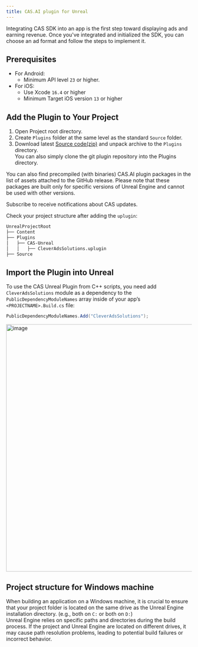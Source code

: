 ```yaml
---
title: CAS.AI plugin for Unreal
---
```


Integrating CAS SDK into an app is the first step toward displaying ads and earning revenue. 
Once you've integrated and initialized the SDK, you can choose an ad format and follow the steps to implement it.

## Prerequisites
- For Android:
  - Minimum API level `23` or higher. 
- For iOS:
  - Use Xcode `16.4` or higher
  - Minimum Target iOS version `13` or higher


## Add the Plugin to Your Project
1. Open Project root directory.
2. Create `Plugins` folder at the same level as the standard `Source` folder.
3. Download latest [Source code(zip)](https://github.com/cleveradssolutions/CAS-Unreal/releases/latest) and unpack archive to the `Plugins` directory.  
  You can also simply clone the git plugin repository into the Plugins directory.

You can also find precompiled (with binaries) CAS.AI plugin packages in the list of assets attached to the GitHub release. Please note that these packages are built only for specific versions of Unreal Engine and cannot be used with other versions.

<Card title="Subscribe" icon="github" href="https://github.com/cleveradssolutions/CAS-Unreal/subscription">
Subscribe to receive notifications about CAS updates.
</Card>

Check your project structure after adding the `uplugin`:
```md
UnrealProjectRoot
├── Content
├── Plugins
│   ├── CAS-Unreal
│   │   ├── CleverAdsSolutions.uplugin
├── Source
```

## Import the Plugin into Unreal
To use the CAS Unreal Plugin from C++ scripts, you need add `CleverAdsSolutions` module as a dependency to the `PublicDependencyModuleNames` array inside of your app’s `<PROJECTNAME>.Build.cs` file:
```csharp
PublicDependencyModuleNames.Add("CleverAdsSolutions");
```

<Image width="671" alt="image" src="/assets/unreal/index-1.png" />

## Project structure for Windows machine
When building an application on a Windows machine, it is crucial to ensure that your project folder is located on the same drive as the Unreal Engine installation directory. (e.g., both on `C:` or both on `D:`)  
Unreal Engine relies on specific paths and directories during the build process. If the project and Unreal Engine are located on different drives, it may cause path resolution problems, leading to potential build failures or incorrect behavior.
